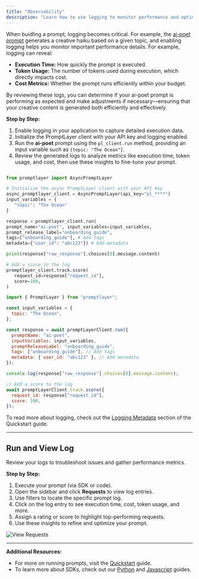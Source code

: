 ```yaml
---
title: "Observability"
description: "Learn how to use logging to monitor performance and optimize your prompts."
---
```


When buidling a prompt, logging becomes critical. For example, the [ai-poet prompt](/onboarding-guides/getting-started) generates a creative haiku based on a given topic, and enabling logging helps you monitor important performance details. For example, logging can reveal:

- **Execution Time:** How quickly the prompt is executed.
- **Token Usage:** The number of tokens used during execution, which directly impacts cost.
- **Cost Metrics:** Whether the prompt runs efficiently within your budget.

By reviewing these logs, you can determine if your ai-poet prompt is performing as expected and make adjustments if necessary—ensuring that your creative content is generated both efficiently and effectively.

**Step by Step:**

1. Enable logging in your application to capture detailed execution data.
2. Initialize the PromptLayer client with your API key and logging enabled.
3. Run the **ai-poet** prompt using the `pl_client.run` method, providing an input variable such as `{topic: "The Ocean"}`.
4. Review the generated logs to analyze metrics like execution time, token usage, and cost, then use these insights to fine-tune your prompt.

<CodeGroup>

```python Python

from promptlayer import AsyncPromptLayer

# Initialize the async PromptLayer client with your API key
async_promptlayer_client = AsyncPromptLayer(api_key="pl_****")
input_variables = {
   "topic": "The Ocean"
}

response = promptlayer_client.run(
prompt_name="ai-poet", input_variables=input_variables,
prompt_release_label="onboarding_guide",
tags=["onboarding_guide"], # Add tags
metadata={"user_id": "abc123"}) # Add metadata

print(response["raw_response"].choices[0].message.content)

# Add a score to the log
promptlayer_client.track.score(
   request_id=response["request_id"],
   score=100,
)
```

```js Javascript
import { PromptLayer } from "promptlayer";

const input_variables = {
  topic: "The Ocean",
};

const response = await promptLayerClient.run({
  promptName: "ai-poet",
  inputVariables: input_variables,
  promptReleaseLabel: "onboarding_guide",
  tags: ["onboarding_guide"], // Add tags
  metadata: { user_id: "abc123" }, // Add metadata
});

console.log(response["raw_response"].choices[0].message.content);

// Add a score to the log
await promptLayerClient.track.score({
  request_id: response["request_id"],
  score: 100,
});
```

</CodeGroup>

To read more about logging, check out the [Logging Metadata](/quickstart#logging-metadata) section of the Quickstart guide.

---

## Run and View Log

Review your logs to troubleshoot issues and gather performance metrics.

**Step by Step:**

1. Execute your prompt (via SDK or code).
2. Open the sidebar and click **Requests** to view log entries.
3. Use filters to locate the specific prompt log.
4. Click on the log entry to see execution time, cost, token usage, and more.
5. Assign a rating or score to highlight top-performing requests.
6. Use these insights to refine and optimize your prompt.

<img src="./images/request-logs.gif" alt="View Requests" />

---

**Additional Resources:**

- For more on running prompts, visit the [Quickstart](/quickstart) guide.
- To learn more about SDKs, check out our [Python](/languages/python) and [Javascript](/languages/javascript) guides.
